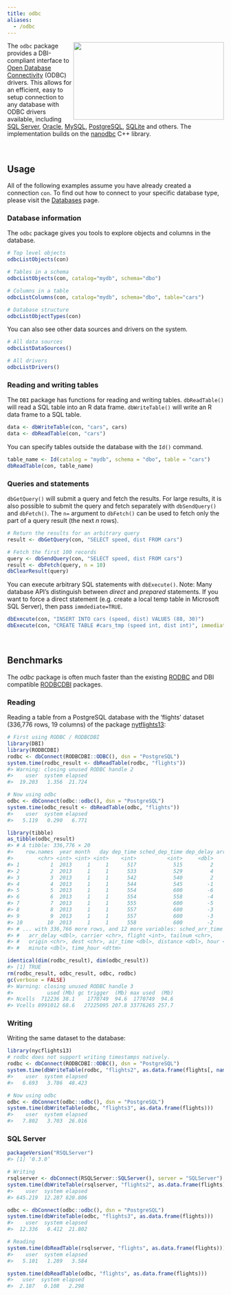 ```yaml
---
title: odbc
aliases:
  - /odbc
---
```


<div>
  <img src="/homepage/commercial.png" height="180" width="350" align="right">
</div>

The `odbc` package provides a DBI-compliant interface to [Open Database Connectivity](https://msdn.microsoft.com/en-us/library/ms710252(v=vs.85).aspx) (ODBC) drivers. This allows for an efficient, easy to setup connection to any database with ODBC drivers available, including [SQL Server](https://www.microsoft.com/en-us/sql-server/), [Oracle](https://www.oracle.com/database), [MySQL](https://www.mysql.com/), [PostgreSQL](https://www.postgresql.org/), [SQLite](https://sqlite.org/) and others. The implementation builds on the [nanodbc](http://nanodbc.lexicalunit.com/) C++ library.

<br>

Usage
-----

All of the following examples assume you have already created a connection `con`. To find out how to connect to your specific database type, please visit the [Databases](/databases) page.

### Database information

The `odbc` package gives you tools to explore objects and columns in the database.

```r
# Top level objects
odbcListObjects(con)

# Tables in a schema
odbcListObjects(con, catalog="mydb", schema="dbo")

# Columns in a table
odbcListColumns(con, catalog="mydb", schema="dbo", table="cars")

# Database structure
odbcListObjectTypes(con)
```

You can also see other data sources and drivers on the system.

```r
# All data sources
odbcListDataSources()

# All drivers
odbcListDrivers()
```

### Reading and writing tables

The `DBI` package has functions for reading and writing tables. `dbReadTable()` will read a SQL table into an R data frame. `dbWriteTable()` will write an R data frame to a SQL table.

``` r
data <- dbWriteTable(con, "cars", cars)
data <- dbReadTable(con, "cars")
```

You can specify tables outside the database with the `Id()` command.

```r
table_name <- Id(catalog = "mydb", schema = "dbo", table = "cars")
dbReadTable(con, table_name)
```

### Queries and statements

`dbGetQuery()` will submit a query and fetch the results. For large results, it is also possible to submit the query and fetch separately with `dbSendQuery()` and `dbFetch()`. The `n=` argument to `dbFetch()` can be used to fetch only the part of a query result (the next *n* rows).

``` r
# Return the results for an arbitrary query
result <- dbGetQuery(con, "SELECT speed, dist FROM cars")

# Fetch the first 100 records
query <- dbSendQuery(con, "SELECT speed, dist FROM cars")
result <- dbFetch(query, n = 10)
dbClearResult(query)
```

You can execute arbitrary SQL statements with `dbExecute()`. Note: Many database API's distinguish between *direct* and *prepared* statements. If you want to force a direct statement (e.g. create a local temp table in Microsoft SQL Server), then pass `immdediate=TRUE`.

```r
dbExecute(con, "INSERT INTO cars (speed, dist) VALUES (88, 30)")
dbExecute(con, "CREATE TABLE #cars_tmp (speed int, dist int)", immediate = TRUE)
```
<br>

Benchmarks
----------

The *odbc* package is often much faster than the existing [RODBC](https://cran.r-project.org/package=RODBC) and DBI compatible [RODBCDBI](https://cran.r-project.org/package=RODBCDBI) packages.

### Reading

Reading a table from a PostgreSQL database with the 'flights' dataset (336,776 rows, 19 columns) of the package [nytflights13](https://github.com/hadley/nycflights13):

``` r
# First using RODBC / RODBCDBI
library(DBI)
library(RODBCDBI)
rodbc <- dbConnect(RODBCDBI::ODBC(), dsn = "PostgreSQL")
system.time(rodbc_result <- dbReadTable(rodbc, "flights"))
#> Warning: closing unused RODBC handle 2
#>    user  system elapsed 
#>  19.203   1.356  21.724

# Now using odbc
odbc <- dbConnect(odbc::odbc(), dsn = "PostgreSQL")
system.time(odbc_result <- dbReadTable(odbc, "flights"))
#>    user  system elapsed 
#>   5.119   0.290   6.771

library(tibble)
as_tibble(odbc_result)
#> # A tibble: 336,776 × 20
#>    row.names  year month   day dep_time sched_dep_time dep_delay arr_time
#>        <chr> <int> <int> <int>    <int>          <int>     <dbl>    <int>
#> 1          1  2013     1     1      517            515         2      830
#> 2          2  2013     1     1      533            529         4      850
#> 3          3  2013     1     1      542            540         2      923
#> 4          4  2013     1     1      544            545        -1     1004
#> 5          5  2013     1     1      554            600        -6      812
#> 6          6  2013     1     1      554            558        -4      740
#> 7          7  2013     1     1      555            600        -5      913
#> 8          8  2013     1     1      557            600        -3      709
#> 9          9  2013     1     1      557            600        -3      838
#> 10        10  2013     1     1      558            600        -2      753
#> # ... with 336,766 more rows, and 12 more variables: sched_arr_time <int>,
#> #   arr_delay <dbl>, carrier <chr>, flight <int>, tailnum <chr>,
#> #   origin <chr>, dest <chr>, air_time <dbl>, distance <dbl>, hour <dbl>,
#> #   minute <dbl>, time_hour <dttm>

identical(dim(rodbc_result), dim(odbc_result))
#> [1] TRUE
rm(rodbc_result, odbc_result, odbc, rodbc)
gc(verbose = FALSE)
#> Warning: closing unused RODBC handle 3
#>           used (Mb) gc trigger  (Mb) max used  (Mb)
#> Ncells  712236 38.1    1770749  94.6  1770749  94.6
#> Vcells 8991012 68.6   27225095 207.8 33776265 257.7
```

### Writing

Writing the same dataset to the database:

``` r
library(nycflights13)
# rodbc does not support writing timestamps natively.
rodbc <- dbConnect(RODBCDBI::ODBC(), dsn = "PostgreSQL")
system.time(dbWriteTable(rodbc, "flights2", as.data.frame(flights[, names(flights) != "time_hour"])))
#>    user  system elapsed 
#>   6.693   3.786  48.423

# Now using odbc
odbc <- dbConnect(odbc::odbc(), dsn = "PostgreSQL")
system.time(dbWriteTable(odbc, "flights3", as.data.frame(flights)))
#>    user  system elapsed 
#>   7.802   3.703  26.016
```

### SQL Server

``` r
packageVersion("RSQLServer")
#> [1] ‘0.3.0’

# Writing
rsqlserver <- dbConnect(RSQLServer::SQLServer(), server = "SQLServer")
system.time(dbWriteTable(rsqlserver, "flights2", as.data.frame(flights)))
#>    user  system elapsed
#> 645.219  12.287 820.806

odbc <- dbConnect(odbc::odbc(), dsn = "PostgreSQL")
system.time(dbWriteTable(odbc, "flights3", as.data.frame(flights)))
#>    user  system elapsed
#>  12.336   0.412  21.802

# Reading
system.time(dbReadTable(rsqlserver, "flights", as.data.frame(flights)))
#>    user  system elapsed
#>   5.101   1.289   3.584

system.time(dbReadTable(odbc, "flights", as.data.frame(flights)))
#>   user  system elapsed
#>  2.187   0.108   2.298
```
